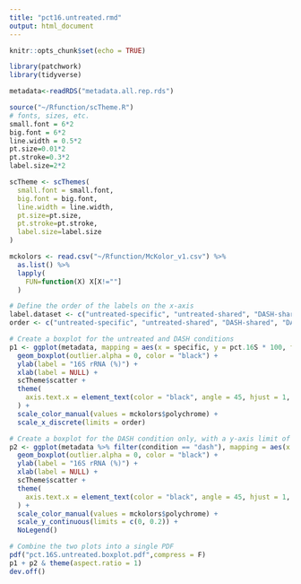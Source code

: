 ```yaml
---
title: "pct16.untreated.rmd"
output: html_document
---
```


```r
knitr::opts_chunk$set(echo = TRUE)
```

```r
library(patchwork)
library(tidyverse)
```

```r
metadata<-readRDS("metadata.all.rep.rds")
```

```r
source("~/Rfunction/scTheme.R")
# fonts, sizes, etc.
small.font = 6*2
big.font = 6*2
line.width = 0.5*2
pt.size=0.01*2
pt.stroke=0.3*2
label.size=2*2

scTheme <- scThemes(
  small.font = small.font,
  big.font = big.font,
  line.width = line.width,
  pt.size=pt.size,
  pt.stroke=pt.stroke,
  label.size=label.size
)

```

```r
mckolors <- read.csv("~/Rfunction/McKolor_v1.csv") %>%
  as.list() %>%
  lapply(
    FUN=function(X) X[X!=""]
  )
```

```r
# Define the order of the labels on the x-axis
label.dataset <- c("untreated-specific", "untreated-shared", "DASH-shared", "DASH-specific")
order <- c("untreated-specific", "untreated-shared", "DASH-shared", "DASH-specific")

# Create a boxplot for the untreated and DASH conditions
p1 <- ggplot(metadata, mapping = aes(x = specific, y = pct.16S * 100, fill = orig.ident)) +
  geom_boxplot(outlier.alpha = 0, color = "black") +
  ylab(label = "16S rRNA (%)") +
  xlab(label = NULL) +
  scTheme$scatter +
  theme(
    axis.text.x = element_text(color = "black", angle = 45, hjust = 1, vjust = 1)
  ) +
  scale_color_manual(values = mckolors$polychrome) +
  scale_x_discrete(limits = order)

# Create a boxplot for the DASH condition only, with a y-axis limit of 0 to 0.2
p2 <- ggplot(metadata %>% filter(condition == "dash"), mapping = aes(x = specific, y = pct.16S * 100, fill = orig.ident)) +
  geom_boxplot(outlier.alpha = 0, color = "black") +
  ylab(label = "16S rRNA (%)") +
  xlab(label = NULL) +
  scTheme$scatter +
  theme(
    axis.text.x = element_text(color = "black", angle = 45, hjust = 1, vjust = 1)
  ) +
  scale_color_manual(values = mckolors$polychrome) +
  scale_y_continuous(limits = c(0, 0.2)) +
  NoLegend()

# Combine the two plots into a single PDF
pdf("pct.16S.untreated.boxplot.pdf",compress = F)
p1 + p2 & theme(aspect.ratio = 1)
dev.off()

```

